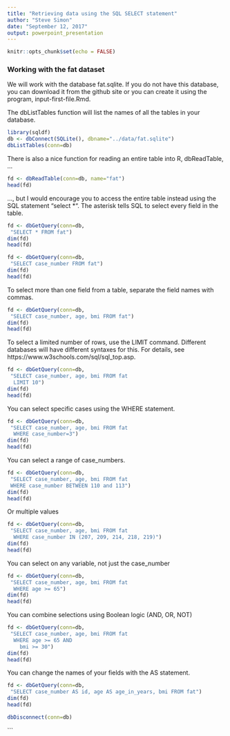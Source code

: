 ```yaml
---
title: "Retrieving data using the SQL SELECT statement"
author: "Steve Simon"
date: "September 12, 2017"
output: powerpoint_presentation
---
```


```r
knitr::opts_chunk$set(echo = FALSE)
```

### Working with the fat dataset



We will work with the database fat.sqlite. If you do not have this database, you can download it from the github site or you can create it using the program, input-first-file.Rmd.

The dbListTables function will list the names of all the tables in your database.

```r
library(sqldf)
db <- dbConnect(SQLite(), dbname="../data/fat.sqlite")
dbListTables(conn=db)
```

There is also a nice function for reading an entire table into R, dbReadTable, ...

```r
fd <- dbReadTable(conn=db, name="fat")
head(fd)
```

..., but I would encourage you to access the entire table instead using the SQL statement "select *". The asterisk tells SQL to select every field in the table.

```r
fd <- dbGetQuery(conn=db,
 "SELECT * FROM fat")
dim(fd)
head(fd)
```

```r
fd <- dbGetQuery(conn=db,
 "SELECT case_number FROM fat")
dim(fd)
head(fd)
```

To select more than one field from a table, separate the field names with commas.

```r
fd <- dbGetQuery(conn=db,
 "SELECT case_number, age, bmi FROM fat")
dim(fd)
head(fd)
```

To select a limited number of rows, use the LIMIT command. Different databases will have different syntaxes for this. For details, see https://www.w3schools.com/sql/sql_top.asp.

```r
fd <- dbGetQuery(conn=db,
 "SELECT case_number, age, bmi FROM fat
  LIMIT 10")
dim(fd)
head(fd)
```

You can select specific cases using the WHERE statement.

```r
fd <- dbGetQuery(conn=db,
 "SELECT case_number, age, bmi FROM fat
  WHERE case_number=3")
dim(fd)
head(fd)
```

You can select a range of case_numbers.

```r
fd <- dbGetQuery(conn=db,
 "SELECT case_number, age, bmi FROM fat
 WHERE case_number BETWEEN 110 and 113")
dim(fd)
head(fd)
```

Or multiple values

```r
fd <- dbGetQuery(conn=db,
 "SELECT case_number, age, bmi FROM fat
  WHERE case_number IN (207, 209, 214, 218, 219)")
dim(fd)
head(fd)
```

You can select on any variable, not just the case_number

```r
fd <- dbGetQuery(conn=db,
 "SELECT case_number, age, bmi FROM fat
  WHERE age >= 65")
dim(fd)
head(fd)
```

You can combine selections using Boolean logic (AND, OR, NOT)

```r
fd <- dbGetQuery(conn=db,
 "SELECT case_number, age, bmi FROM fat
  WHERE age >= 65 AND
    bmi >= 30")
dim(fd)
head(fd)
```

You can change the names of your fields with the AS statement.

```r
fd <- dbGetQuery(conn=db,
 "SELECT case_number AS id, age AS age_in_years, bmi FROM fat")
dim(fd)
head(fd)
```


```r
dbDisconnect(conn=db)
```

```
